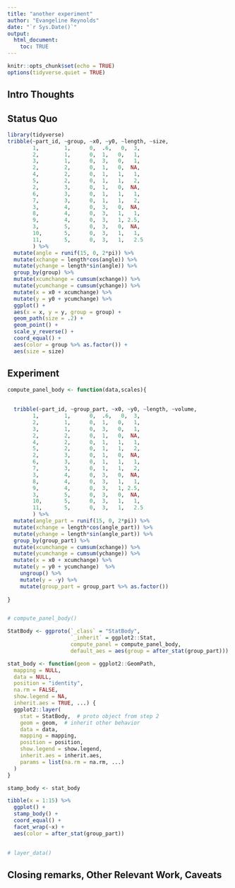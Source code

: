 ```yaml
---
title: "another experiment"
author: "Evangeline Reynolds"
date: "`r Sys.Date()`"
output: 
  html_document:
    toc: TRUE
---
```


```r
knitr::opts_chunk$set(echo = TRUE)
options(tidyverse.quiet = TRUE)
```




## Intro Thoughts


## Status Quo

```r
library(tidyverse)
tribble(~part_id, ~group, ~x0, ~y0, ~length, ~size,
        1,        1,      0,  .6,   0,  3,
        2,        1,      0,  1,   0,   1,
        3,        1,      0,  3,   0,   1,
        2,        2,      0,  1,   0,  NA,
        4,        2,      0,  1,   1,   1,
        5,        2,      0,  1,   1,   2,
        2,        3,      0,  1,   0,  NA,
        6,        3,      0,  1,   1,   1,
        7,        3,      0,  1,   1,   2,
        3,        4,      0,  3,   0,  NA,
        8,        4,      0,  3,   1,   1,
        9,        4,      0,  3,   1, 2.5,
        3,        5,      0,  3,   0,  NA,
        10,       5,      0,  3,   1,   1,
        11,       5,      0,  3,   1,   2.5  
        ) %>% 
  mutate(angle = runif(15, 0, 2*pi)) %>% 
  mutate(xchange = length*cos(angle)) %>% 
  mutate(ychange = length*sin(angle)) %>% 
  group_by(group) %>% 
  mutate(xcumchange = cumsum(xchange)) %>% 
  mutate(ycumchange = cumsum(ychange)) %>% 
  mutate(x = x0 + xcumchange) %>% 
  mutate(y = y0 + ycumchange) %>% 
  ggplot() + 
  aes(x = x, y = y, group = group) +
  geom_path(size = .2) + 
  geom_point() +
  scale_y_reverse() + 
  coord_equal() + 
  aes(color = group %>% as.factor()) + 
  aes(size = size)
```

## Experiment

```r
compute_panel_body <- function(data,scales){
  
  
  tribble(~part_id, ~group_part, ~x0, ~y0, ~length, ~volume,
        1,        1,      0,  .6,   0,  3,
        2,        1,      0,  1,   0,   1,
        3,        1,      0,  3,   0,   1,
        2,        2,      0,  1,   0,  NA,
        4,        2,      0,  1,   1,   1,
        5,        2,      0,  1,   1,   2,
        2,        3,      0,  1,   0,  NA,
        6,        3,      0,  1,   1,   1,
        7,        3,      0,  1,   1,   2,
        3,        4,      0,  3,   0,  NA,
        8,        4,      0,  3,   1,   1,
        9,        4,      0,  3,   1, 2.5,
        3,        5,      0,  3,   0,  NA,
        10,       5,      0,  3,   1,   1,
        11,       5,      0,  3,   1,   2.5  
        ) %>% 
  mutate(angle_part = runif(15, 0, 2*pi)) %>% 
  mutate(xchange = length*cos(angle_part)) %>% 
  mutate(ychange = length*sin(angle_part)) %>% 
  group_by(group_part) %>% 
  mutate(xcumchange = cumsum(xchange)) %>% 
  mutate(ycumchange = cumsum(ychange)) %>% 
  mutate(x = x0 + xcumchange) %>% 
  mutate(y = y0 + ycumchange)  %>% 
    ungroup() %>% 
    mutate(y = -y) %>% 
    mutate(group_part = group_part %>% as.factor())
  
}


# compute_panel_body()
```


```r
StatBody <- ggproto(`_class` = "StatBody", 
                    `_inherit` = ggplot2::Stat,
                    compute_panel = compute_panel_body,
                    default_aes = aes(group = after_stat(group_part)))
```


```r
stat_body <- function(geom = ggplot2::GeomPath,
  mapping = NULL,
  data = NULL,
  position = "identity",
  na.rm = FALSE,
  show.legend = NA,
  inherit.aes = TRUE, ...) {
  ggplot2::layer(
    stat = StatBody,  # proto object from step 2
    geom = geom,  # inherit other behavior
    data = data,
    mapping = mapping,
    position = position,
    show.legend = show.legend,
    inherit.aes = inherit.aes,
    params = list(na.rm = na.rm, ...)
  )
}

stamp_body <- stat_body

```


```r
tibble(x = 1:15) %>%  
  ggplot() + 
  stamp_body() + 
  coord_equal() + 
  facet_wrap(~x) + 
  aes(color = after_stat(group_part))
  

# layer_data()
```



## Closing remarks, Other Relevant Work, Caveats
